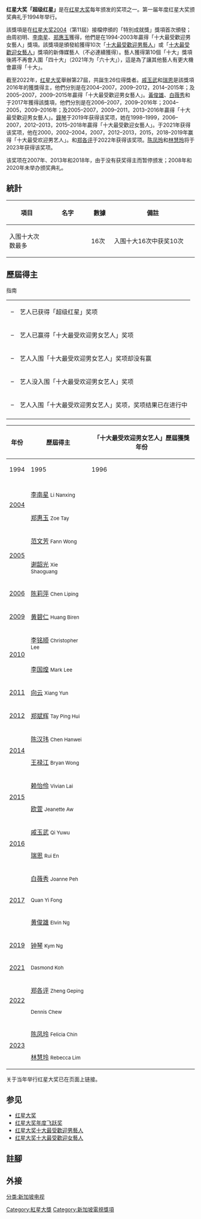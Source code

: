 
{{Unreferenced |time=2014-10-04T03:59:41+00:00 }}

{{Infobox award
| current_awards = 红星大奖2023
| name           = [[红星大奖|红星大奖]]超级红星<br>Star Awards for<br>All-Time Favourite Artiste
| description    = 頒發給獲得10次「最受歡迎男女藝人」獎項的藝人
| presenter      = [[新传媒|新传媒]]
| country        = {{flagicon|SIN}}新加坡
| year           = 2004
| holder         = [[郑各评|郑各评]]、{{Le|周崇庆|Dennis Chew}}（2023）
| website        = 
}}

'''红星大奖「超级红星」'''是在[[红星大奖|红星大奖]]每年颁发的奖项之一。第一届年度红星大奖颁奖典礼于1994年举行。

該獎項是在[[红星大奖2004|红星大奖2004]]（第11屆）接檔停頒的「特別成就獎」獎項首次頒發；由周初明、[[李南星|李南星]]、[[郑惠玉|郑惠玉]]獲得，他們是在1994-2003年贏得「十大最受歡迎男女藝人」獎項。該獎項是頒發給獲得10次「[[紅星大獎十大最受歡迎男藝人|十大最受歡迎男藝人]]」或「[[紅星大獎十大最受歡迎女藝人|十大最受歡迎女藝人]]」獎項的新傳媒藝人（不必連續獲得）。藝人獲得第10個「十大」獎項後將不再會入圍「四十大」（2021年为「六十大」），這是為了讓其他藝人有更大機會贏得「十大」。

截至2022年，[[红星大奖|红星大奖]]舉辦第27屆，共誕生26位得獎者。[[戚玉武|戚玉武]]和[[瑞恩|瑞恩]]是該獎項2016年的獲獎得主，他們分別是在2004–2007，2009–2012，2014–2015年；及2005–2007，2009–2015年贏得「十大最受歡迎男女藝人」。[[黃俊雄_(藝人)|黃俊雄]]、[[白薇秀|白薇秀]]和{{Le|权怡凤|Quan Yi Fong}}于2017年獲得該獎項，他們分別是在2006–2007，2009–2016年；2004–2005，2009–2016年；及2005–2007，2009–2011，2013–2016年贏得「十大最受歡迎男女藝人」。[[鐘琴_(藝人)|鐘琴]]于2019年获得该奖项，她在1998–1999，2006–2007，2012–2013，2015–2018年贏得「十大最受歡迎女藝人」。{{Le|许振荣|Dasmond Koh}}于2021年获得该奖项，他在2000，2002–2004，2007，2012–2013，2015，2018–2019年赢得「十大最受欢迎男艺人」。{{Le|周崇庆|Dennis Chew}}和[[郑各评|郑各评]]于2022年获得该奖项。[[陈凤玲|陈凤玲]]和[[林慧玲|林慧玲]]将于2023年获得该奖项。

该奖项在2007年、2013年和2018年，由于没有获奖得主而暂停颁发；2008年和2020年未举办颁奖典礼。

==統計==
{| class="wikitable" style="text-align: center" width="75%"
|-
!width=140|'''項目'''
!width=140|'''名字'''
!width=60|'''數據'''
!width=320|'''備註'''
|-
|入围十大次数最多
|{{Le|周崇庆|Dennis Chew}}
|16次
|入围十大16次中获奖10次
|}

==歷屆得主==
;指南
{|
|-
|{{colorbox|palegoldenrod;}} –||艺人已获得「超级红星」奖项
|-
|{{colorbox|#99FF99;}} –||艺人已赢得「十大最受欢迎男女艺人」奖项
|-
|{{colorbox|#FDD;}} –||艺人入围「十大最受欢迎男女艺人」奖项却没有赢
|-
|{{colorbox|#ececec;}} –||艺人没入围「十大最受欢迎男女艺人」奖项
|-
|{{colorbox|#FFD;}} –||艺人入围「十大最受欢迎男女艺人」奖项，奖项结果已在进行中
|-
|}
{| class="wikitable" style="text-align:center; font-size:85%; line-height:16px; "
|- 
! rowspan=2| 年份
! rowspan=2| 歷屆得主
! colspan=28| 「十大最受欢迎男女艺人」歷屆獲獎年份
|- 
! 1994
! 1995
! 1996
! 1997
! 1998
! 1999
! 2000
! 2001
! 2002
! 2003
! 2004
! 2005
! 2006
! 2007
! 2009
! 2010
! 2011
! 2012
! 2013
! 2014
! 2015
! 2016
! 2017
! 2018
! 2019
! 2021
! 2022
! 2023
|-
! rowspan=3 style="text-align:center;"|[[红星大奖2004|2004]]
! {{nowrap|[[周初明|周初明]] <small>Chew Chor Meng</small>}}
| {{won|1}}
| {{won|2}}
| {{won|3}}
| {{won|4}}
| {{won|5}}
| {{won|6}}
| {{won|7}}
| {{won|8}}
| {{won|9}}
| {{won|10}}
| {{sho|{{unicode|✔}}}}
| {{n/a|}}
| {{n/a|}}
| {{n/a|}}
| {{n/a|}}
| {{n/a|}}
| {{n/a|}}
| {{n/a|}}
| {{n/a|}}
| {{n/a|}}
| {{n/a|}}
| {{n/a|}}
| {{n/a|}}
| {{n/a|}}
| {{n/a|}}
| {{n/a|}}
| {{n/a|}}
| {{n/a|}}
|-
! [[李南星|李南星]] <small>Li Nanxing</small>
| {{won|1}}
| {{won|2}}
| {{won|3}}
| {{won|4}}
| {{won|5}}
| {{won|6}}
| {{won|7}}
| {{won|8}}
| {{won|9}}
| {{won|10}}
| {{sho|{{unicode|✔}}}}
| {{n/a|}}
| {{n/a|}}
| {{n/a|}}
| {{n/a|}}
| {{n/a|}}
| {{n/a|}}
| {{n/a|}}
| {{n/a|}}
| {{n/a|}}
| {{n/a|}}
| {{n/a|}}
| {{n/a|}}
| {{n/a|}}
| {{n/a|}}
| {{n/a|}}
| {{n/a|}}
| {{n/a|}}
|-
! [[郑惠玉|郑惠玉]] <small>Zoe Tay</small>
| {{won|1}}
| {{won|2}}
| {{won|3}}
| {{won|4}}
| {{won|5}}
| {{won|6}}
| {{won|7}}
| {{won|8}}
| {{won|9}}
| {{won|10}}
| {{sho|{{unicode|✔}}}}
| {{n/a|}}
| {{n/a|}}
| {{n/a|}}
| {{n/a|}}
| {{n/a|}}
| {{n/a|}}
| {{n/a|}}
| {{n/a|}}
| {{n/a|}}
| {{n/a|}}
| {{n/a|}}
| {{n/a|}}
| {{n/a|}}
| {{n/a|}}
| {{n/a|}}
| {{n/a|}}
| {{n/a|}}
|-
! rowspan=2 style="text-align:center;"|[[红星大奖2005|2005]]
! [[范文芳|范文芳]] <small>Fann Wong</small>
| {{n/a|}}
| {{won|1}}
| {{won|2}}
| {{won|3}}
| {{won|4}}
| {{won|5}}
| {{won|6}}
| {{won|7}}
| {{won|8}}
| {{won|9}}
| {{won|10}}
| {{sho|{{unicode|✔}}}}
| {{n/a|}}
| {{n/a|}}
| {{n/a|}}
| {{n/a|}}
| {{n/a|}}
| {{n/a|}}
| {{n/a|}}
| {{n/a|}}
| {{n/a|}}
| {{n/a|}}
| {{n/a|}}
| {{n/a|}}
| {{n/a|}}
| {{n/a|}}
| {{n/a|}}
| {{n/a|}}
|-
! [[谢韶光|谢韶光]] <small>Xie Shaoguang</small>
| {{n/a|}}
| {{won|1}}
| {{won|2}}
| {{won|3}}
| {{won|4}}
| {{won|5}}
| {{won|6}}
| {{won|7}}
| {{won|8}}
| {{won|9}}
| {{won|10}}
| {{sho|{{unicode|✔}}}}
| {{n/a|}}
| {{n/a|}}
| {{n/a|}}
| {{n/a|}}
| {{n/a|}}
| {{n/a|}}
| {{n/a|}}
| {{n/a|}}
| {{n/a|}}
| {{n/a|}}
| {{n/a|}}
| {{n/a|}}
| {{n/a|}}
| {{n/a|}}
| {{n/a|}}
| {{n/a|}}
|-
! style="text-align:center;"|[[红星大奖2006|2006]]
! [[陈莉萍|陈莉萍]] <small>Chen Liping</small>
| {{won|1}}
| {{won|2}}
| {{won|3}}
| {{won|4}}
| {{won|5}}
| {{won|6}}
| {{won|7}}
| {{nom|N}}
| {{won|8}}
| {{nom|N}}
| {{won|9}}
| {{won|10}}
| {{sho|{{unicode|✔}}}}
| {{n/a|}}
| {{n/a|}}
| {{n/a|}}
| {{n/a|}}
| {{n/a|}}
| {{n/a|}}
| {{n/a|}}
| {{n/a|}}
| {{n/a|}}
| {{n/a|}}
| {{n/a|}}
| {{n/a|}}
| {{n/a|}}
| {{n/a|}}
| {{n/a|}}
|-
! style="text-align:center;"|[[红星大奖2009|2009]]
! [[黄碧仁|黄碧仁]] <small>Huang Biren</small>
| {{n/a|}}
| {{n/a|}}
| {{n/a|}}
| {{won|1}}
| {{n/a|}}
| {{won|2}}
| {{won|3}}
| {{won|4}}
| {{won|5}}
| {{won|6}}
| {{won|7}}
| {{won|8}}
| {{won|9}}
| {{won|10}}
| {{sho|{{unicode|✔}}}}
| {{n/a|}}
| {{n/a|}}
| {{n/a|}}
| {{n/a|}}
| {{n/a|}}
| {{n/a|}}
| {{n/a|}}
| {{n/a|}}
| {{n/a|}}
| {{n/a|}}
| {{n/a|}}
| {{n/a|}}
| {{n/a|}}
|-
! rowspan=2 style="text-align:center;"|[[红星大奖2010|2010]]
! [[李铭顺|李铭顺]] <small>Christopher Lee</small>
| {{n/a|}}
| {{n/a|}}
| {{n/a|}}
| {{won|1}}
| {{won|2}}
| {{nom|N}}
| {{won|3}}
| {{nom|N}}
| {{won|4}}
| {{won|5}}
| {{won|6}}
| {{won|7}}
| {{won|8}}
| {{won|9}}
| {{won|10}}
| {{sho|{{unicode|✔}}}}
| {{n/a|}}
| {{n/a|}}
| {{n/a|}}
| {{n/a|}}
| {{n/a|}}
| {{n/a|}}
| {{n/a|}}
| {{n/a|}}
| {{n/a|}}
| {{n/a|}}
| {{n/a|}}
| {{n/a|}}
|-
! [[李国煌|李国煌]] <small>Mark Lee</small>
| {{n/a|}}
| {{n/a|}}
| {{n/a|}}
| {{n/a|}}
| {{won|1}}
| {{won|2}}
| {{nom|N}}
| {{won|3}}
| {{won|4}}
| {{won|5}}
| {{won|6}}
| {{won|7}}
| {{won|8}}
| {{won|9}}
| {{won|10}}
| {{sho|{{unicode|✔}}}}
| {{n/a|}}
| {{n/a|}}
| {{n/a|}}
| {{n/a|}}
| {{n/a|}}
| {{n/a|}}
| {{n/a|}}
| {{n/a|}}
| {{n/a|}}
| {{n/a|}}
| {{n/a|}}
| {{n/a|}}
|-
! style="text-align:center;"|[[红星大奖2011|2011]]
! [[向云|向云]] <small>Xiang Yun</small>
| {{n/a|}}
| {{nom|N}}
| {{n/a|}}
| {{nom|N}}
| {{nom|N}}
| {{nom|N}}
| {{won|1}}
| {{won|2}}
| {{won|3}}
| {{won|4}}
| {{won|5}}
| {{won|6}}
| {{won|7}}
| {{won|8}}
| {{won|9}}
| {{won|10}}
| {{sho|{{unicode|✔}}}}
| {{n/a|}}
| {{n/a|}}
| {{n/a|}}
| {{n/a|}}
| {{n/a|}}
| {{n/a|}}
| {{n/a|}}
| {{n/a|}}
| {{n/a|}}
| {{n/a|}}
| {{n/a|}}
|-
! style="text-align:center;"|[[红星大奖2012|2012]]
! [[郑斌辉|郑斌辉]] <small>Tay Ping Hui</small>
| {{n/a|}}
| {{n/a|}}
| {{n/a|}}
| {{n/a|}}
| {{n/a|}}
| {{nom|N}}
| {{won|1}}
| {{won|2}}
| {{nom|N}}
| {{won|3}}
| {{won|4}}
| {{won|5}}
| {{won|6}}
| {{won|7}}
| {{won|8}}
| {{won|9}}
| {{won|10}}
| {{sho|{{unicode|✔}}}}
| {{n/a|}}
| {{n/a|}}
| {{n/a|}}
| {{n/a|}}
| {{n/a|}}
| {{n/a|}}
| {{n/a|}}
| {{n/a|}}
| {{n/a|}}
| {{n/a|}}
|-
! rowspan=2 style="text-align:center;"|[[红星大奖2014|2014]]
! [[陈汉玮|陈汉玮]] <small>Chen Hanwei</small>
| {{n/a|}}
| {{won|1}}
| {{won|2}}
| {{n/a|}}
| {{n/a|}}
| {{n/a|}}
| {{won|3}}
| {{won|4}}
| {{nom|N}}
| {{nom|N}}
| {{nom|N}}
| {{won|5}}
| {{nom|N}}
| {{nom|N}}
| {{won|6}}
| {{won|7}}
| {{won|8}}
| {{won|9}}
| {{won|10}}
| {{sho|{{unicode|✔}}}}
| {{n/a|}}
| {{n/a|}}
| {{n/a|}}
| {{n/a|}}
| {{n/a|}}
| {{n/a|}}
| {{n/a|}}
| {{n/a|}}
|-
! [[王禄江|王禄江]] <small>Bryan Wong</small>
| {{n/a|}}
| {{n/a|}}
| {{n/a|}}
| {{n/a|}}
| {{won|1}}
| {{won|2}}
| {{n/a|}}
| {{n/a|}}
| {{n/a|}}
| {{n/a|}}
| {{n/a|}}
| {{won|3}}
| {{won|4}}
| {{won|5}}
| {{won|6}}
| {{won|7}}
| {{won|8}}
| {{won|9}}
| {{won|10}}
| {{sho|{{unicode|✔}}}}
| {{n/a|}}
| {{n/a|}}
| {{n/a|}}
| {{n/a|}}
| {{n/a|}}
| {{n/a|}}
| {{n/a|}}
| {{n/a|}}
|-
! rowspan=2| [[红星大奖2015|2015]]
! [[赖怡伶|赖怡伶]] <small>Vivian Lai</small>
| {{n/a|}}
| {{n/a|}}
| {{n/a|}}
| {{n/a|}}
| {{n/a|}}
| {{n/a|}}
| {{n/a|}}
| {{won|1}}
| {{n/a|}}
| {{won|2}}
| {{won|3}}
| {{n/a|}}
| {{n/a|}}
| {{won|4}}
| {{won|5}}
| {{won|6}}
| {{won|7}}
| {{won|8}}
| {{won|9}}
| {{won|10}}
| {{sho|{{unicode|✔}}}}
| {{n/a|}}
| {{n/a|}}
| {{n/a|}}
| {{n/a|}}
| {{n/a|}}
| {{n/a|}}
| {{n/a|}}
|-
! [[欧萱|欧萱]] <small>Jeanette Aw</small>
| {{n/a|}}
| {{n/a|}}
| {{n/a|}}
| {{n/a|}}
| {{n/a|}}
| {{n/a|}}
| {{n/a|}}
| {{n/a|}}
| {{n/a|}}
| {{won|1}}
| {{won|2}}
| {{won|3}}
| {{won|4}}
| {{nom|N}}
| {{won|5}}
| {{won|6}}
| {{won|7}}
| {{won|8}}
| {{won|9}}
| {{won|10}}
| {{sho|{{unicode|✔}}}}
| {{n/a|}}
| {{n/a|}}
| {{n/a|}}
| {{n/a|}}
| {{n/a|}}
| {{n/a|}}
| {{n/a|}}
|-
! rowspan=2| [[红星大奖2016|2016]]
! [[戚玉武|戚玉武]] <small>Qi Yuwu</small>
| {{n/a|}}
| {{n/a|}}
| {{n/a|}}
| {{n/a|}}
| {{n/a|}}
| {{n/a|}}
| {{n/a|}}
| {{n/a|}}
| {{n/a|}}
| {{n/a|}}
| {{won|1}}
| {{won|2}}
| {{won|3}}
| {{won|4}}
| {{won|5}}
| {{won|6}}
| {{won|7}}
| {{won|8}}
| {{nom|N}}
| {{won|9}}
| {{won|10}}
| {{sho|{{unicode|✔}}}}
| {{n/a|}}
| {{n/a|}}
| {{n/a|}}
| {{n/a|}}
| {{n/a|}}
| {{n/a|}}
|-
! [[瑞恩|瑞恩]] <small>Rui En</small>
| {{n/a|}}
| {{n/a|}}
| {{n/a|}}
| {{n/a|}}
| {{n/a|}}
| {{n/a|}}
| {{n/a|}}
| {{n/a|}}
| {{n/a|}}
| {{n/a|}}
| {{n/a|}}
| {{won|1}}
| {{won|2}}
| {{won|3}}
| {{won|4}}
| {{won|5}}
| {{won|6}}
| {{won|7}}
| {{won|8}}
| {{won|9}}
| {{won|10}}
| {{sho|{{unicode|✔}}}}
| {{n/a|}}
| {{n/a|}}
| {{n/a|}}
| {{n/a|}}
| {{n/a|}}
| {{n/a|}}
|-
! rowspan=3 style="text-align:center;"|[[红星大奖2017|2017]]
! [[白薇秀|白薇秀]] <small>Joanne Peh</small>
| {{n/a|}}
| {{n/a|}}
| {{n/a|}}
| {{n/a|}}
| {{n/a|}}
| {{n/a|}}
| {{n/a|}}
| {{n/a|}}
| {{n/a|}}
| {{n/a|}}
| {{won|1}}
| {{won|2}}
| {{nom|N}}
| {{nom|N}}
| {{won|3}}
| {{won|4}}
| {{won|5}}
| {{won|6}}
| {{won|7}}
| {{won|8}}
| {{won|9}}
| {{won|10}}
| {{sho|{{unicode|✔}}}}
| {{n/a|}}
| {{n/a|}}
| {{n/a|}}
| {{n/a|}}
| {{n/a|}}
|-
! {{Le|权怡凤|Quan Yi Fong}} <small>Quan Yi Fong</small>
| {{n/a|}}
| {{n/a|}}
| {{n/a|}}
| {{n/a|}}
| {{n/a|}}
| {{n/a|}}
| {{n/a|}}
| {{n/a|}}
| {{n/a|}}
| {{n/a|}}
| {{n/a|}}
| {{won|1}}
| {{won|2}}
| {{won|3}}
| {{won|4}}
| {{won|5}}
| {{won|6}}
| {{n/a|}}
| {{won|7}}
| {{won|8}}
| {{won|9}}
| {{won|10}}
| {{sho|{{unicode|✔}}}}
| {{n/a|}}
| {{n/a|}}
| {{n/a|}}
| {{n/a|}}
| {{n/a|}}
|-
! [[黃俊雄_(藝人)|黄俊雄]] <small>Elvin Ng</small>
| {{n/a|}}
| {{n/a|}}
| {{n/a|}}
| {{n/a|}}
| {{n/a|}}
| {{n/a|}}
| {{n/a|}}
| {{n/a|}}
| {{n/a|}}
| {{n/a|}}
| {{n/a|}}
| {{n/a|}}
| {{won|1}}
| {{won|2}}
| {{won|3}}
| {{won|4}}
| {{won|5}}
| {{won|6}}
| {{won|7}}
| {{won|8}}
| {{won|9}}
| {{won|10}}
| {{sho|{{unicode|✔}}}}
| {{n/a|}}
| {{n/a|}}
| {{n/a|}}
| {{n/a|}}
| {{n/a|}}
|-
! [[红星大奖2019|2019]]
! [[钟琴_(艺人)|钟琴]] <small>Kym Ng</small>
| {{n/a|}}
| {{n/a|}}
| {{n/a|}}
| {{n/a|}}
| {{won|1}}
| {{won|2}}
| {{n/a|}}
| {{n/a|}}
| {{n/a|}}
| {{n/a|}}
| {{n/a|}}
| {{nom|N}}
| {{won|3}}
| {{won|4}}
| {{nom|N}}
| {{nom|N}}
| {{nom|N}}
| {{won|5}}
| {{won|6}}
| {{nom|N}}
| {{won|7}}
| {{won|8}}
| {{won|9}}
| {{won|10}}
| {{sho|{{unicode|✔}}}}
| {{n/a|}}
| {{n/a|}}
| {{n/a|}}
|-
! [[红星大奖2021|2021]]
! {{Le|许振荣|Dasmond Koh}} <small>Dasmond Koh</small>
| {{n/a|}}
| {{n/a|}}
| {{n/a|}}
| {{n/a|}}
| {{n/a|}}
| {{n/a|}}
| {{won|1}}
| {{n/a|}}
| {{won|2}}
| {{won|3}}
| {{won|4}}
| {{nom|N}}
| {{nom|N}}
| {{won|5}}
| {{n/a|}}
| {{nom|N}}
| {{nom|N}}
| {{won|6}}
| {{won|7}}
| {{n/a|}}
| {{won|8}}
| {{n/a|}}
| {{n/a|}}
| {{won|9}}
| {{won|10}}
| {{sho|{{unicode|✔}}}}
| {{n/a|}}
| {{n/a|}}
|-
! rowspan=2 | [[红星大奖2022|2022]]
! [[郑各评|郑各评]] <small>Zheng Geping</small>
| {{n/a|}}
| {{n/a|}}
| {{n/a|}}
| {{n/a|}}
| {{n/a|}}
| {{n/a|}}
| {{n/a|}}
| {{n/a|}}
| {{n/a|}}
| {{n/a|}}
| {{n/a|}}
| {{n/a|}}
| {{n/a|}}
| {{n/a|}}
| {{won|1}}
| {{won|2}}
| {{won|3}}
| {{won|4}}
| {{won|5}}
| {{won|6}}
| {{nom|N}}
| {{won|7}}
| {{n/a|}}
| {{won|8}}
| {{won|9}}
| {{won|10}}
| {{sho|{{unicode|✔}}}}
| {{n/a|}}
|-
! {{Le|周崇庆|Dennis Chew}} <small>Dennis Chew</small>
| {{n/a|}}
| {{n/a|}}
| {{n/a|}}
| {{n/a|}}
| {{n/a|}}
| {{n/a|}}
| {{n/a|}}
| {{n/a|}}
| {{nom|N}}
| {{nom|N}}
| {{nom|N}}
| {{nom|N}}
| {{nom|N}}
| {{n/a|}}
| {{n/a|}}
| {{won|1}}
| {{won|2}}
| {{won|3}}
| {{won|4}}
| {{won|5}}
| {{nom|N}}
| {{won|6}}
| {{won|7}}
| {{won|8}}
| {{won|9}}
| {{won|10}}
| {{sho|{{unicode|✔}}}}
| {{n/a|}}
|-
! rowspan=2 |[[红星大奖2023|2023]]
! [[陈凤玲|陈凤玲]] <small>Felicia Chin</small>
| {{n/a|}}
| {{n/a|}}
| {{n/a|}}
| {{n/a|}}
| {{n/a|}}
| {{n/a|}}
| {{n/a|}}
| {{n/a|}}
| {{n/a|}}
| {{n/a|}}
| {{n/a|}}
| {{nom|N}}
| {{won|1}}
| {{won|2}}
| {{won|3}}
| {{won|4}}
| {{n/a|}}
| {{n/a|}}
| {{n/a|}}
| {{n/a|}}
| {{won|5}}
| {{won|6}}
| {{won|7}}
| {{won|8}}
| {{won|9}}
| {{nom|N}}
| {{won|10}}
| {{won|✔|place=1}}
|-
! [[林慧玲|林慧玲]] <small>Rebecca Lim</small>
| {{n/a|}}
| {{n/a|}}
| {{n/a|}}
| {{n/a|}}
| {{n/a|}}
| {{n/a|}}
| {{n/a|}}
| {{n/a|}}
| {{n/a|}}
| {{n/a|}}
| {{n/a|}}
| {{n/a|}}
| {{n/a|}}
| {{n/a|}}
| {{n/a|}}
| {{n/a|}}
| {{n/a|}}
| {{won|1}}
| {{won|2}}
| {{won|3}}
| {{won|4}}
| {{won|5}}
| {{won|6}}
| {{won|7}}
| {{won|8}}
| {{won|9}}
| {{won|10}}
| {{won|✔|place=1}}
|}
<sup>{{note|1|[I]}}</sup> 关于当年举行红星大奖已在页面上链接。

==参见==
*[[红星大奖|红星大奖]]
*[[红星大奖年度飞跃奖|红星大奖年度飞跃奖]]
*[[红星大奖十大最受歡迎男藝人|红星大奖十大最受歡迎男藝人]]
*[[红星大奖十大最受歡迎女藝人|红星大奖十大最受歡迎女藝人]]

==註腳==
{{註腳}}

==外接==

{{紅星大獎超級紅星歷屆得主}}

{{紅星大獎}}

[[Category:紅星大獎|Category:紅星大獎]]
[[分类:新加坡电视|分类:新加坡电视]]
[[Category:新加坡電視獎項|Category:新加坡電視獎項]]